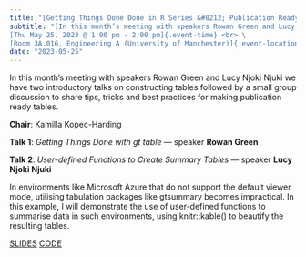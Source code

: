 ```yaml
---
title: "[Getting Things Done Done in R Series &#8212; Publication Ready Tables]{.event-title}"
subtitle: "[In this month’s meeting with speakers Rowan Green and Lucy Njoki Njuki we have two introductory talks on constructing tables followed by a small group discussion to share tips, tricks and best practices for making publication ready tables.]{.event-summary} <br> \
[Thu May 25, 2023 @ 1:00 pm - 2:00 pm]{.event-time} <br> \
[Room 3A.016, Engineering A (University of Manchester)]{.event-location}"
date: "2023-05-25"
---
```


<!--
date: "2023-05-25T13:00:00"
date_end: "2023-05-25T14:00:00"
event: R User Group Meeting 
location: Engineering A Room 3A.016 (University of Manchester)
publish_date: "2023-08-20T00:00:00"
-->

In this month’s meeting with speakers Rowan Green and Lucy Njoki Njuki we have two introductory talks on constructing tables followed by a small group discussion to share tips, tricks and best practices for making publication ready tables.

**Chair**: Kamilla Kopec-Harding

**Talk 1**: *Getting Things Done with gt table* &#8212; speaker **Rowan Green**

**Talk 2**: *User-defined Functions to Create Summary Tables* &#8212; speaker **Lucy Njoki Njuki**

In environments like Microsoft Azure that do not support the default viewer mode, utilising tabulation packages like gtsummary becomes impractical. In this example, I will demonstrate the use of user-defined functions to summarise data in such environments, using knitr::kable() to beautify the resulting tables. 

[SLIDES](https://lucynjuki.github.io/R.U.M-publication-ready-tables/)
[CODE](https://github.com/LucyNjuki/R.U.M-publication-ready-tables)
